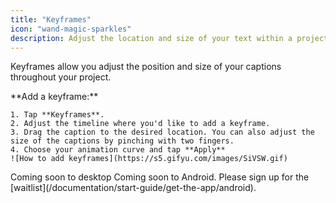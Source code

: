 ```yaml
---
title: "Keyframes"
icon: "wand-magic-sparkles"
description: Adjust the location and size of your text within a project
---
```


Keyframes allow you adjust the position and size of your captions throughout your project.

<Tabs>
  <Tab title="iOS">
    **Add a keyframe:**

    1. Tap **Keyframes**.
    2. Adjust the timeline where you'd like to add a keyframe.
    3. Drag the caption to the desired location. You can also adjust the size of the captions by pinching with two fingers.
    4. Choose your animation curve and tap **Apply**
    ![How to add keyframes](https://s5.gifyu.com/images/SiVSW.gif)
  </Tab>
  <Tab title="Desktop">
    Coming soon to desktop
  </Tab>
  <Tab title="Android">
        Coming soon to Android. Please sign up for the [waitlist](/documentation/start-guide/get-the-app/android).
    </Tab>
</Tabs>

